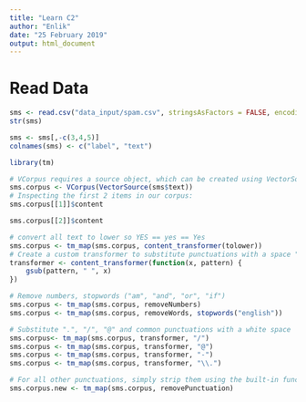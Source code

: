 ```yaml
---
title: "Learn C2"
author: "Enlik"
date: "25 February 2019"
output: html_document
---
```


# Read Data
```r
sms <- read.csv("data_input/spam.csv", stringsAsFactors = FALSE, encoding = "UTF-8")
str(sms)

sms <- sms[,-c(3,4,5)]
colnames(sms) <- c("label", "text")
```

```r
library(tm)
```

```r
# VCorpus requires a source object, which can be created using VectorSource
sms.corpus <- VCorpus(VectorSource(sms$text))
# Inspecting the first 2 items in our corpus:
sms.corpus[[1]]$content
```

```r
sms.corpus[[2]]$content
```

```r
# convert all text to lower so YES == yes == Yes
sms.corpus <- tm_map(sms.corpus, content_transformer(tolower)) 
# Create a custom transformer to substitute punctuations with a space " "
transformer <- content_transformer(function(x, pattern) {
    gsub(pattern, " ", x)
})

# Remove numbers, stopwords ("am", "and", "or", "if")
sms.corpus <- tm_map(sms.corpus, removeNumbers)
sms.corpus <- tm_map(sms.corpus, removeWords, stopwords("english"))

# Substitute ".", "/", "@" and common punctuations with a white space
sms.corpus<- tm_map(sms.corpus, transformer, "/")
sms.corpus <- tm_map(sms.corpus, transformer, "@")
sms.corpus <- tm_map(sms.corpus, transformer, "-")
sms.corpus <- tm_map(sms.corpus, transformer, "\\.")

# For all other punctuations, simply strip them using the built-in function
sms.corpus.new <- tm_map(sms.corpus, removePunctuation)
```

